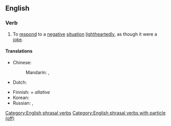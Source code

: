 ==English==

===Verb===
{{en-verb|*}}

# {{lb|en|transitive}} To [[respond]] to a [[negative]] [[situation]] [[lightheartedly]], as though it were a [[joke]].

====Translations====
{{trans-top|respond to a negative situation lightheartedly}}
* Chinese:
*: Mandarin: {{qualifier|laugh and make the situation lighthearted}} {{t+|cmn|一笑了之|tr=yīxiàoliǎozhī|sc=Hani}}, {{qualifier|dismiss with a laugh}} {{t+|cmn|一笑置之|tr=yīxiàozhìzhī|sc=Hani}}
* Dutch: {{t+|nl|weglachen}}
{{trans-mid}}
* Finnish: {{t+|fi|nauraa}} + ''allative''
* Korean: {{t+|ko|웃다|sc=Kore}}
* Russian: {{t+|ru|отшу́чиваться|impf}}, {{t+|ru|отшути́ться|pf}}
{{trans-bottom}}

[[Category:English phrasal verbs]]
[[Category:English phrasal verbs with particle (off)]]